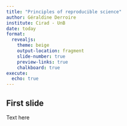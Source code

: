 ```yaml
---
title: "Principles of reproducible science"
author: Géraldine Derroire
institute: Cirad - UnB
date: today
format: 
  revealjs:
    theme: beige
    output-location: fragment 
    slide-number: true
    preview-links: true
    chalkboard: true
execute:
  echo: true      
---
```


## First slide

Text here